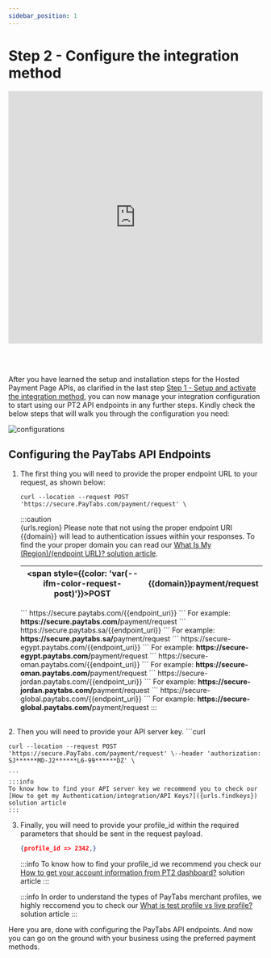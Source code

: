 ```yaml
---
sidebar_position: 1
---
```


# Step 2 - Configure the integration method

<!-- src/Reuesables/APIsIntro.mdx -->


<APIsIntro title="" content="" />

<iframe width="100%" height="500" src="https://www.youtube.com/embed/S7plRZoLmp4" title="INTEGRATIONS: Steps [1,2] - Hosted Payment Page APIs | Setup and configure the integration method" frameborder="0" allow="accelerometer; autoplay; clipboard-write; encrypted-media; gyroscope; picture-in-picture; web-share" referrerpolicy="strict-origin-when-cross-origin" allowfullscreen></iframe>
<!-- Hosted Intro -->

<br /> <br />

After you have learned the setup and installation steps for the Hosted Payment Page APIs, as clarified in the last step [Step 1 - Setup and activate the integration method](../), you can now manage your integration configuration to start using our PT2 API endpoints in any further steps. Kindly check the below steps that will walk you through the configuration you need:

![configurations](@site/src/images/configurations.png)

## Configuring the PayTabs API Endpoints

1. The first thing you will need to provide the proper endpoint URL to your request, as shown below:

    ```curl
    curl --location --request POST 'https://secure.PayTabs.com/payment/request' \
    ```
    :::caution
    <br/>
    {urls.region}
    Please note that not using the proper endpoint URI \{\{domain\}\} will lead to authentication issues within your responses. To find the your proper domain you can read our [What Is My (Region)/(endpoint URL)? solution article]({urls.region}).

    | **<span style={{color: 'var(--ifm-color-request-post)'}}>POST</span>** | \{\{domain\}\}payment/request |
    |----------|-------------------------------|
    <Tabs>
    <TabItem value="UAE" label="UAE" default>
        ```
        https://secure.paytabs.com/{{endpoint_uri}}
        ```
        For example: <b>https:<nolink/>//secure.paytabs.com/</b>payment/request
    </TabItem>
    <TabItem value="KSA" label="KSA">
        ```
        https://secure.paytabs.sa/{{endpoint_uri}}
        ```
        For example: <b>https<nolink/>://secure.paytabs.sa/</b>payment/request
    </TabItem>
        <TabItem value="Egypt" label="Egypt" >
        ```
        https://secure-egypt.paytabs.com/{{endpoint_uri}}
        ```
        For example: <b>https<nolink/>://secure-egypt.paytabs.com/</b>payment/request
    </TabItem>
    <TabItem value="Oman" label="Oman" >
        ```
        https://secure-oman.paytabs.com/{{endpoint_uri}}
        ```
        For example: <b>https<nolink/>://secure-oman.paytabs.com/</b>payment/request
    </TabItem>
    <TabItem value="Jordan" label="Jordan" >
        ```
        https://secure-jordan.paytabs.com/{{endpoint_uri}}
        ```
        For example: <b>https<nolink/>://secure-jordan.paytabs.com/</b>payment/request
    </TabItem>
    <TabItem value="Global" label="Global" >
    ```
    https://secure-global.paytabs.com/{{endpoint_uri}}
    ```
    For example: <b>https<nolink/>://secure-global.paytabs.com/</b>payment/request
    </TabItem>
    </Tabs>
    :::

<br/>
2. Then you will need to provide your API server key.
    ```curl
    
    curl --location --request POST 'https://secure.PayTabs.com/payment/request' \--header 'authorization: SJ******MD-J2******L6-99******DZ' \

    ```   
    :::info
    To know how to find your API server key we recommend you to check our [How to get my Authentication/integration/API Keys?]({urls.findkeys}) solution article
    ::: 

3.  Finally, you will need to provide your profile_id within the required parameters that should be sent in the request payload.
    ```json
    {profile_id => 2342,}
    ```  
    :::info
    To know how to find your profile_id we recommend you check our [How to get your account information from PT2 dashboard?]({urls.findmid}) solution article 
    ::: 

    :::info
    In order to understand the types of PayTabs merchant profiles, we highly reccomend you to check our  [What is test profile vs live profile?]({urls.testvslive}) solution article
    ::: 


Here you are, done with configuring the PayTabs API endpoints. And now you can go on the ground with your business using the preferred payment methods.    